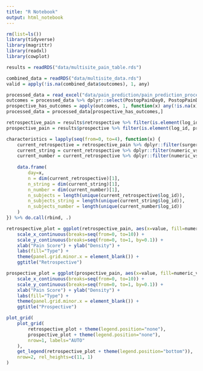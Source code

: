 ```yaml
---
title: "R Notebook"
output: html_notebook
---
```


```r
rm(list=ls())
library(tidyverse)
library(magrittr)
library(readxl)
library(cowplot)

results = readRDS("data/multisite_pain_table.rds")

combined_data = readRDS("data/multisite_data.rds")
valid = apply(!is.na(combined_data$outcomes), 1, any)

processed_data = read_excel("data/pain_prediction/pain_prediction_processed_data.xlsx")
outcomes = processed_data %>% dplyr::select(PostopPainDay0, PostopPainDay1, PostopPainDay2, PostopPainDay3, PostopPainDay4)
prospective_has_outcomes = apply(outcomes, 1, function(x) any(!is.na(x)))
processed_data = processed_data[prospective_has_outcomes,]
```

```r
retrospective_pain = results$retrospective %>% filter(is.element(log_id, combined_data$log_id[valid])) %>% na.omit
prospective_pain = results$prospective %>% filter(is.element(log_id, processed_data$LogID)) %>% na.omit
```

```r
characteristics = lapply(seq(from=0, to=4), function(x) {
    current_retrospective = retrospective_pain %>% dplyr::filter(surgery_offset==x)
    current_string = current_retrospective %>% dplyr::filter(numeric_vs_string == "Pain String")
    current_number = current_retrospective %>% dplyr::filter(numeric_vs_string == "Pain Number")
    
    data.frame(
        day=x,
        n = dim(current_retrospective)[1],
        n_string = dim(current_string)[1],
        n_number = dim(current_number)[1],
        n_subjects = length(unique(current_retrospective$log_id)),
        n_subjects_string = length(unique(current_string$log_id)),
        n_subjects_number = length(unique(current_number$log_id))
    )
}) %>% do.call(rbind, .)


```


```r
retrospective_plot = ggplot(retrospective_pain, aes(x=value, fill=numeric_vs_string)) + geom_histogram(aes(y=after_stat(density)/2), binwidth=0.5, position="dodge") +
    scale_x_continuous(breaks=seq(from=0, to=10)) +
    scale_y_continuous(breaks=seq(from=0, to=1, by=0.1)) +
    xlab("Pain Score") + ylab("Density") +
    labs(fill="Type") + 
    theme(panel.grid.minor.x = element_blank()) +
    ggtitle("Retrospective")
```

```r
prospective_plot = ggplot(prospective_pain, aes(x=value, fill=numeric_vs_string)) + geom_histogram(aes(y=after_stat(density)/2), binwidth=0.5, position="dodge") +
    scale_x_continuous(breaks=seq(from=0, to=10)) +
    scale_y_continuous(breaks=seq(from=0, to=1, by=0.1)) +
    xlab("Pain Score") + ylab("Density") +
    labs(fill="Type") +
    theme(panel.grid.minor.x = element_blank()) +
    ggtitle("Prospective")
```

```r
plot_grid(
    plot_grid(
        retrospective_plot + theme(legend.position="none"),
        prospective_plot + theme(legend.position="none"),
        nrow=1, labels="AUTO"
    ),
    get_legend(retrospective_plot + theme(legend.position="bottom")),
    nrow=2, rel_heights=c(11, 1)
)
```

